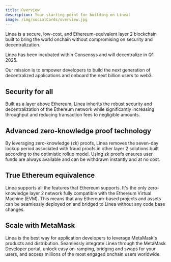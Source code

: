 ```yaml
---
title: Overview
description: Your starting point for building on Linea.
image: /img/socialCards/overview.jpg
---
```


Linea is a secure, low-cost, and Ethereum-equivalent layer 2 blockchain built to bring the world 
onchain without compromising on security and decentralization. 

Linea has been incubated within Consensys and will decentralize in Q1 2025. 

Our mission is to empower developers to build the next generation of decentralized applications and 
onboard the next billion users to web3. 

## Security for all

Built as a layer above Ethereum, Linea inherits the robust security and decentralization of the 
Ethereum network while significantly increasing throughput and reducing transaction fees to 
negligible amounts. 

## Advanced zero-knowledge proof technology

By leveraging zero-knowledge (zk) proofs, Linea removes the seven-day lockup period associated with 
fraud proofs in other layer 2 solutions built according to the optimistic rollup model. Using zk
proofs ensures user funds are always available and can be withdrawn instantly and at no cost.

## True Ethereum equivalence

Linea supports all the features that Ethereum supports. It's the only zero-knowledge layer 2 network 
fully compatible with the Ethereum Virtual Machine (EVM). This means that any Ethereum-based 
projects and assets can be seamlessly deployed on and bridged to Linea without any code base 
changes. 

## Scale with MetaMask 

Linea is the best way for application developers to leverage MetaMask's products and distribution. 
Seamlessly integrate Linea through the MetaMask Developer portal, unlock easy on-ramping, bridging 
and swaps for your users, and access millions of the most engaged onchain users worldwide.
